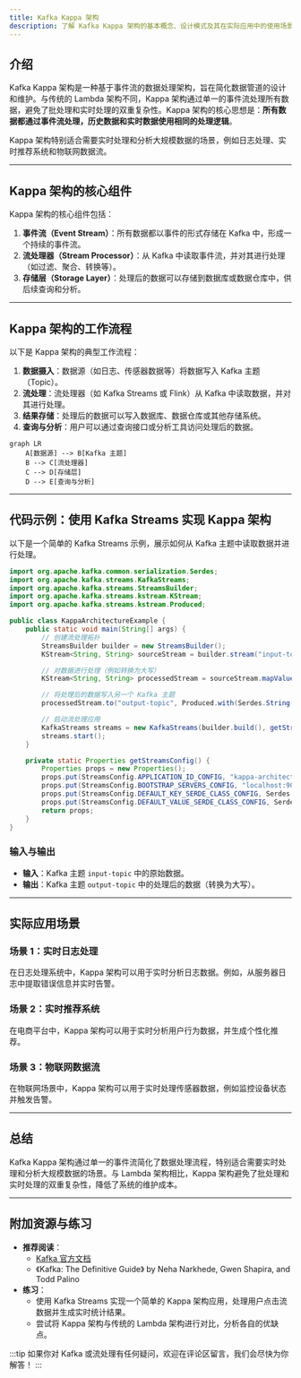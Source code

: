 ```yaml
---
title: Kafka Kappa 架构
description: 了解 Kafka Kappa 架构的基本概念、设计模式及其在实际应用中的使用场景。本文适合初学者，通过清晰的解释和代码示例帮助你掌握这一架构的核心思想。
---
```


## 介绍

Kafka Kappa 架构是一种基于事件流的数据处理架构，旨在简化数据管道的设计和维护。与传统的 Lambda 架构不同，Kappa 架构通过单一的事件流处理所有数据，避免了批处理和实时处理的双重复杂性。Kappa 架构的核心思想是：**所有数据都通过事件流处理，历史数据和实时数据使用相同的处理逻辑**。

Kappa 架构特别适合需要实时处理和分析大规模数据的场景，例如日志处理、实时推荐系统和物联网数据流。

---

## Kappa 架构的核心组件

Kappa 架构的核心组件包括：

1. **事件流（Event Stream）**：所有数据都以事件的形式存储在 Kafka 中，形成一个持续的事件流。
2. **流处理器（Stream Processor）**：从 Kafka 中读取事件流，并对其进行处理（如过滤、聚合、转换等）。
3. **存储层（Storage Layer）**：处理后的数据可以存储到数据库或数据仓库中，供后续查询和分析。

---

## Kappa 架构的工作流程

以下是 Kappa 架构的典型工作流程：

1. **数据摄入**：数据源（如日志、传感器数据等）将数据写入 Kafka 主题（Topic）。
2. **流处理**：流处理器（如 Kafka Streams 或 Flink）从 Kafka 中读取数据，并对其进行处理。
3. **结果存储**：处理后的数据可以写入数据库、数据仓库或其他存储系统。
4. **查询与分析**：用户可以通过查询接口或分析工具访问处理后的数据。

```mermaid
graph LR
    A[数据源] --> B[Kafka 主题]
    B --> C[流处理器]
    C --> D[存储层]
    D --> E[查询与分析]
```

---

## 代码示例：使用 Kafka Streams 实现 Kappa 架构

以下是一个简单的 Kafka Streams 示例，展示如何从 Kafka 主题中读取数据并进行处理。

```java
import org.apache.kafka.common.serialization.Serdes;
import org.apache.kafka.streams.KafkaStreams;
import org.apache.kafka.streams.StreamsBuilder;
import org.apache.kafka.streams.kstream.KStream;
import org.apache.kafka.streams.kstream.Produced;

public class KappaArchitectureExample {
    public static void main(String[] args) {
        // 创建流处理拓扑
        StreamsBuilder builder = new StreamsBuilder();
        KStream<String, String> sourceStream = builder.stream("input-topic");

        // 对数据进行处理（例如转换为大写）
        KStream<String, String> processedStream = sourceStream.mapValues(value -> value.toUpperCase());

        // 将处理后的数据写入另一个 Kafka 主题
        processedStream.to("output-topic", Produced.with(Serdes.String(), Serdes.String()));

        // 启动流处理应用
        KafkaStreams streams = new KafkaStreams(builder.build(), getStreamsConfig());
        streams.start();
    }

    private static Properties getStreamsConfig() {
        Properties props = new Properties();
        props.put(StreamsConfig.APPLICATION_ID_CONFIG, "kappa-architecture-example");
        props.put(StreamsConfig.BOOTSTRAP_SERVERS_CONFIG, "localhost:9092");
        props.put(StreamsConfig.DEFAULT_KEY_SERDE_CLASS_CONFIG, Serdes.String().getClass().getName());
        props.put(StreamsConfig.DEFAULT_VALUE_SERDE_CLASS_CONFIG, Serdes.String().getClass().getName());
        return props;
    }
}
```

### 输入与输出

- **输入**：Kafka 主题 `input-topic` 中的原始数据。
- **输出**：Kafka 主题 `output-topic` 中的处理后的数据（转换为大写）。

---

## 实际应用场景

### 场景 1：实时日志处理

在日志处理系统中，Kappa 架构可以用于实时分析日志数据。例如，从服务器日志中提取错误信息并实时告警。

### 场景 2：实时推荐系统

在电商平台中，Kappa 架构可以用于实时分析用户行为数据，并生成个性化推荐。

### 场景 3：物联网数据流

在物联网场景中，Kappa 架构可以用于实时处理传感器数据，例如监控设备状态并触发告警。

---

## 总结

Kafka Kappa 架构通过单一的事件流简化了数据处理流程，特别适合需要实时处理和分析大规模数据的场景。与 Lambda 架构相比，Kappa 架构避免了批处理和实时处理的双重复杂性，降低了系统的维护成本。

---

## 附加资源与练习

- **推荐阅读**：
  - [Kafka 官方文档](https://kafka.apache.org/documentation/)
  - 《Kafka: The Definitive Guide》 by Neha Narkhede, Gwen Shapira, and Todd Palino
- **练习**：
  - 使用 Kafka Streams 实现一个简单的 Kappa 架构应用，处理用户点击流数据并生成实时统计结果。
  - 尝试将 Kappa 架构与传统的 Lambda 架构进行对比，分析各自的优缺点。

:::tip
如果你对 Kafka 或流处理有任何疑问，欢迎在评论区留言，我们会尽快为你解答！
:::